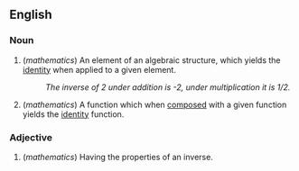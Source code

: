 ==English==

===Noun===

#(''mathematics'') An element of an algebraic structure, which yields the [[identity]] when applied to a given element.
#: ''The inverse of 2 under addition is -2, under multiplication it is 1/2.''
#(''mathematics'') A function which when [[compose]]d with a given function yields the [[identity]] function.

===Adjective===
#(''mathematics'') Having the properties of an inverse.